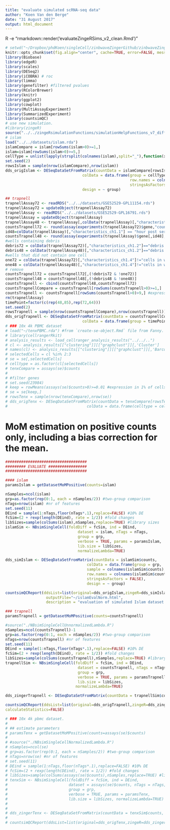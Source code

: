 ```yaml
---
title: "evaluate simulated scRNA-seq data"
author: "Koen Van den Berge"
date: "31 August 2017"
output: html_document
---
```


R -e "rmarkdown::render('evaluateZingeRSims_v2_clean.Rmd')"


```r
# setwd("~/Dropbox/phdKoen/singleCell/zinbwaveZingerGithub/zinbwaveZinger/zingeRsimulationFunctions/evaluate/")
knitr::opts_chunk$set(fig.align="center", cache=TRUE, error=FALSE, message=FALSE, warning=TRUE)
library(Biobase)
library(edgeR)
library(scales)
library(DESeq2)
library(iCOBRA) # roc
library(limma)
library(genefilter) #filtered pvalues
library(RColorBrewer)
library(knitr)
library(ggplot2)
library(cowplot)
library(MultiAssayExperiment)
library(SummarizedExperiment)
library(countsimQC)
# use new simulation.
#library(zingeR)
source("../../zingeRsimulationFunctions/simulationHelpFunctions_v7_diffInZero.R")
# islam
load("../../datasets/islam.rda")
islamCompare = islam[rowSums(islam>0)>=1,]
islam=islam[rowSums(islam>0)>=5,]
cellType = unlist(lapply(strsplit(colnames(islam),split="_"),function(x) x[1]))
set.seed(2)
rowsIslam = sample(nrow(islamCompare),nrow(islam))
dds_origIslam <- DESeqDataSetFromMatrix(countData = islamCompare[rowsIslam,],
                                  colData = data.frame(group = cellType, sample = colnames(islam),
                                                       row.names = colnames(islam),
                                                       stringsAsFactors = FALSE),
                                  design = ~ group)

## trapnell
trapnellAssay72 <- readRDS("../../datasets/GSE52529-GPL11154.rds")
trapnellAssay72 = updateObject(trapnellAssay72)
trapnellAssay <- readRDS("../../datasets/GSE52529-GPL16791.rds")
trapnellAssay = updateObject(trapnellAssay)
trapnellAssay48 <- trapnellAssay[,colData(trapnellAssay)[,"characteristics_ch1.1"] == "hour post serum-switch: 48"]
countsTrapnell72 <- round(assay(experiments(trapnellAssay72)$gene,"count"))
id48=colData(trapnellAssay)[,"characteristics_ch1.1"] == "hour post serum-switch: 48"
countsTrapnell48 <- round(assay(experiments(trapnellAssay)$gene[,id48],"count"))
#wells containing debris
debris72 = colData(trapnellAssay72)[,"characteristics_ch1.2"]=="debris: TRUE"
debris48 = colData(trapnellAssay48)[,"characteristics_ch1.2"]=="debris: TRUE"
#wells that did not contain one cell
one72 = colData(trapnellAssay72)[,"characteristics_ch1.4"]!="cells in well: 1"
one48 = colData(trapnellAssay48)[,"characteristics_ch1.4"]!="cells in well: 1"
# remove
countsTrapnell72 = countsTrapnell72[,(!debris72 & !one72)]
countsTrapnell48 = countsTrapnell48[,(!debris48 & !one48)]
countsTrapnell <- cbind(countsTrapnell48,countsTrapnell72)
countsTrapnellCompare = countsTrapnell[rowSums(countsTrapnell>0)>=1,]
countsTrapnell <- countsTrapnell[rowSums(countsTrapnell>0)>9,] #expression in at least 10 out of 149 samples. Remains 24,576 genes and 149 samples.
rm(trapnellAssay)
timePoint=factor(c(rep(48,85),rep(72,64)))
set.seed(2)
rowsTrapnell = sample(nrow(countsTrapnellCompare),nrow(countsTrapnell))
dds_origTrapnell <- DESeqDataSetFromMatrix(countData = countsTrapnellCompare[rowsTrapnell,],
                                  colData = data.frame(group = timePoint, sample = colnames(countsTrapnell), row.names = colnames(countsTrapnell), stringsAsFactors = FALSE), design = ~ group)
# ### 10x 4k PBMC dataset
# load("~/tenxPBMC.rda") #from `create-se-object.Rmd` file from Fanny.
# library(cellrangerRkit)
# analysis_results <- load_cellranger_analysis_results("../../..")
# cl <- analysis_results[["clustering"]][["graphclust"]][,'Cluster']
# names(cl) <- analysis_results[["clustering"]][["graphclust"]][,'Barcode']
# selectedCells = cl %in% 2:3
# se = se[,selectedCells]
# celltype = as.factor(cl[selectedCells])
# tenxCompare = assays(se)$counts
# 
# #filter genes
# set.seed(23984)
# keep = rowMeans(assays(se)$counts>0)>=0.01 #expression in 1% of cells.
# se = se[keep,]
# rowsTenx = sample(nrow(tenxCompare),nrow(se))
# dds_origTenx <- DESeqDataSetFromMatrix(countData = tenxCompare[rowsTenx,],
#                                   colData = data.frame(celltype = celltype, sample = colnames(se), row.names = colnames(se), stringsAsFactors = FALSE), design = ~ celltype)
```


# MoM estimation on positive counts only, including a bias correction for the mean.

```r
####################################
######### EVALUATE #################
####################################

#### islam
paramsIslam = getDatasetMoMPositive(counts=islam)

nSamples=ncol(islam)
grp=as.factor(rep(0:1, each = nSamples/2)) #two-group comparison
nTags=nrow(islam) #nr of features
set.seed(11)
DEind = sample(1:nTags,floor(nTags*.1),replace=FALSE) #10% DE
fcSim=(2 + rexp(length(DEind), rate = 1/2)) #fold changes
libSizes=sample(colSums(islam),nSamples,replace=TRUE) #library sizes
islamSim <- NBsimSingleCell(foldDiff = fcSim, ind = DEind,
                                dataset = islam, nTags = nTags,
                                group = grp,
                                verbose = TRUE, params = paramsIslam,
                                lib.size = libSizes,
                                normalizeLambda=TRUE)

dds_simIslam <- DESeqDataSetFromMatrix(countData = islamSim$counts,
                                    colData = data.frame(group = grp,
                                    sample = colnames(islamSim$counts),
                                    row.names = colnames(islamSim$counts),
                                    stringsAsFactors = FALSE),
                                    design = ~ group)

countsimQCReport(ddsList=list(original=dds_origIslam,zingeR=dds_simIslam),
                  outputFile="~/islamEvalNorm.html",
                  description = "evaluation of simulated Islam dataset ", calculateStatistics=FALSE)

### trapnell
paramsTrapnell = getDatasetMoMPositive(counts=countsTrapnell)

#source("./NBsimSingleCellUnnormalizedLambda.R")
nSamples=ncol(countsTrapnell)-1
grp=as.factor(rep(0:1, each = nSamples/2)) #two-group comparison
nTags=nrow(countsTrapnell) #nr of features
set.seed(11)
DEind = sample(1:nTags,floor(nTags*.1),replace=FALSE) #10% DE
fcSim=(2 + rexp(length(DEind), rate = 1/2)) #fold changes
libSizes=sample(colSums(countsTrapnell),nSamples,replace=TRUE) #library sizes
trapnellSim <- NBsimSingleCell(foldDiff = fcSim, ind = DEind,
                                dataset = countsTrapnell, nTags = nTags,
                                group = grp,
                                verbose = TRUE, params = paramsTrapnell,
                                lib.size = libSizes,
                               normalizeLambda=TRUE)

dds_zingerTrapnell <- DESeqDataSetFromMatrix(countData = trapnellSim$counts, colData = data.frame(group = grp, sample = colnames(trapnellSim$counts), row.names = colnames(trapnellSim$counts), stringsAsFactors = FALSE), design = ~ group)

countsimQCReport(ddsList=list(original=dds_origTrapnell,zingeR=dds_zingerTrapnell), outputFile="~/trapnellEvalNorm.html", description="evaluation of simulated Trapnell dataset",
calculateStatistics=FALSE)

# ### 10x 4k pbmc dataset.
# 
# ## estimate parameters
# paramsTenx = getDatasetMoMPositive(counts=assays(se)$counts)
# 
# #source("./NBsimSingleCellNormalizedLambda.R")
# nSamples=ncol(se)
# grp=as.factor(rep(0:1, each = nSamples/2)) #two-group comparison
# nTags=nrow(se) #nr of features
# set.seed(11)
# DEind = sample(1:nTags,floor(nTags*.1),replace=FALSE) #10% DE
# fcSim=(2 + rexp(length(DEind), rate = 1/2)) #fold changes
# libSizes=sample(colSums(assays(se)$counts),nSamples,replace=TRUE) #library sizes
# tenxSim <- NBsimSingleCell(foldDiff = fcSim, ind = DEind,
#                           dataset = assays(se)$counts, nTags = nTags,
#                           group = grp,
#                           verbose = TRUE, params = paramsTenx,
#                           lib.size = libSizes, normalizeLambda=TRUE)
# 
# 
# dds_zingerTenx <- DESeqDataSetFromMatrix(countData = tenxSim$counts, colData = data.frame(grp=grp, sample = colnames(tenxSim$counts), row.names = colnames(tenxSim$counts), stringsAsFactors = FALSE), design = ~ grp)
# 
# countsimQCReport(ddsList=list(original=dds_origTenx,zingeR=dds_zingerTenx), outputFile="~/tenxEval.html", description="evaluation of simulated 10X PBMC dataset", calculateStatistics=FALSE)


```
